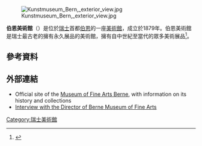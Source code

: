 {{noteTA
|G1=地名
|T=zh-hans:伯尔尼美术馆; zh-tw:伯恩美術館; zh-hk:伯恩美術館;
|1=zh-hans:伯尔尼; zh-tw:伯恩; zh-hk:伯恩;
}}
[[Image:Kunstmuseum_Bern,_exterior_view.jpg|thumb]]

'''伯恩美術館'''（{{lang-de|Kunstmuseum Bern}}）是位於[[瑞士|瑞士]]首都[[伯恩|伯恩]]的一座[[美術館|美術館]]，成立於1879年。伯恩美術館是瑞士最古老的擁有永久展品的美術館，擁有自中世紀至當代的眾多美術展品<ref>{{cite news|title='Nazi art' hoarder Gurlitt makes Swiss museum sole heir|url=http://www.bbc.com/news/world-europe-27306269|accessdate=7 May 2014|newspaper=BBC News|date=7 May 2014|archive-date=2015-09-24|archive-url=https://web.archive.org/web/20150924165925/http://www.bbc.com/news/world-europe-27306269|dead-url=no}}</ref>。

==參考資料==
{{reflist}}

==外部連結==
* Official site of the [https://web.archive.org/web/20131006020515/http://www.kunstmuseumbern.ch/index.cfm?nav=1245,1332&SID=2&DID=9 Museum of Fine Arts Berne], with information on its history and collections
* [https://web.archive.org/web/20120424074323/https://sponsorship.credit-suisse.com/app/article/index.cfm?fuseaction=OpenArticle&aoid=323442&coid=139&lang=EN Interview with the Director of Berne Museum of Fine Arts]
{{coord|46.9511|7.4434|display=title|source:GoogleMaps_type:landmark_region:CH-BE}}

[[Category:瑞士美術館|Category:瑞士美術館]]